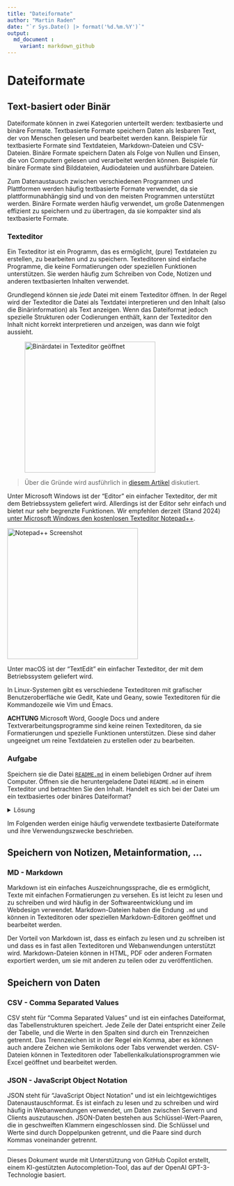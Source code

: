 ```yaml
---
title: "Dateiformate"
author: "Martin Raden"
date: "`r Sys.Date() |> format('%d.%m.%Y')`"
output: 
  md_document :
    variant: markdown_github
---
```


# Dateiformate

## Text-basiert oder Binär

Dateiformate können in zwei Kategorien unterteilt werden: textbasierte und binäre Formate. Textbasierte Formate speichern Daten als lesbaren Text, der von Menschen gelesen und bearbeitet werden kann. Beispiele für textbasierte Formate sind Textdateien, Markdown-Dateien und CSV-Dateien. Binäre Formate speichern Daten als Folge von Nullen und Einsen, die von Computern gelesen und verarbeitet werden können. Beispiele für binäre Formate sind Bilddateien, Audiodateien und ausführbare Dateien.

Zum Datenaustausch zwischen verschiedenen Programmen und Plattformen werden häufig textbasierte Formate verwendet, da sie plattformunabhängig sind und von den meisten Programmen unterstützt werden. Binäre Formate werden häufig verwendet, um große Datenmengen effizient zu speichern und zu übertragen, da sie kompakter sind als textbasierte Formate.

### Texteditor

Ein Texteditor ist ein Programm, das es ermöglicht, (pure) Textdateien zu erstellen, zu bearbeiten und zu speichern. 
Texteditoren sind einfache Programme, die keine Formatierungen oder speziellen Funktionen unterstützen. 
Sie werden häufig zum Schreiben von Code, Notizen und anderen textbasierten Inhalten verwendet. 

Grundlegend können sie *jede* Datei mit einem Texteditor öffnen. 
In der Regel wird der Texteditor die Datei als Textdatei interpretieren und den Inhalt (also die Binärinformation) als Text anzeigen.
Wenn das Dateiformat jedoch spezielle Strukturen oder Codierungen enthält, kann der Texteditor den Inhalt nicht korrekt interpretieren und anzeigen, was dann wie folgt aussieht.

![<img src="https://www.nayuki.io/res/what-are-binary-and-text-files/binary-file-in-text-editor.png" width=300 title="Binärdatei in Texteditor geöffnet">](https://www.nayuki.io/res/what-are-binary-and-text-files/binary-file-in-text-editor.png)

> Über die Gründe wird ausführlich in [diesem Artikel](https://www.nayuki.io/page/what-are-binary-and-text-files) diskutiert.


Unter Microsoft Windows ist der "Editor" ein einfacher Texteditor, der mit dem Betriebssystem geliefert wird. 
Allerdings ist der Editor sehr einfach und bietet nur sehr begrenzte Funktionen.
Wir empfehlen derzeit (Stand 2024) [unter Microsoft Windows den kostenlosen Texteditor Notepad++](https://notepad-plus-plus.org/).

[<img src="https://notepad-plus-plus.org/assets/images/notepad4ever.png" width="300" title="Notepad++ Screenshot">](https://notepad-plus-plus.org/assets/images/notepad4ever.png)

Unter macOS ist der "TextEdit" ein einfacher Texteditor, der mit dem Betriebssystem geliefert wird.

In Linux-Systemen gibt es verschiedene Texteditoren mit grafischer Benutzeroberfläche wie Gedit, Kate und Geany, sowie Texteditoren für die Kommandozeile wie Vim und Emacs.

**ACHTUNG** Microsoft Word, Google Docs und andere Textverarbeitungsprogramme sind keine reinen Texteditoren, da sie Formatierungen und spezielle Funktionen unterstützen.
Diese sind daher ungeeignet um reine Textdateien zu erstellen oder zu bearbeiten.


### Aufgabe

Speichern sie die Datei [`README.md`](README.md) in einem beliebigen Ordner auf ihrem Computer.
Öffnen sie die heruntergeladene Datei `README.md` in einem Texteditor und betrachten Sie den Inhalt.
Handelt es sich bei der Datei um ein textbasiertes oder binäres Dateiformat?

<details>
  <summary>Lösung</summary>
  > `.md` ist die Dateiendung für Markdown-Dateien, die ein textbasiertes Dateiformat sind.
  > Die Datei `README.md` kann in einem Texteditor geöffnet und bearbeitet werden.
  > Details zur Markdown-Syntax werden später weiter unten diskutiert.
</details>


Im Folgenden werden einige häufig verwendete textbasierte Dateiformate und ihre Verwendungszwecke beschrieben.


## Speichern von Notizen, Metainformation, ...

### MD - Markdown

Markdown ist ein einfaches Auszeichnungssprache, die es ermöglicht, Texte mit einfachen Formatierungen zu versehen. 
Es ist leicht zu lesen und zu schreiben und wird häufig in der Softwareentwicklung und im Webdesign verwendet. 
Markdown-Dateien haben die Endung `.md` und können in Texteditoren oder speziellen Markdown-Editoren geöffnet und bearbeitet werden.


Der Vorteil von Markdown ist, dass es einfach zu lesen und zu schreiben ist und dass es in fast allen Texteditoren und Webanwendungen unterstützt wird. 
Markdown-Dateien können in HTML, PDF oder anderen Formaten exportiert werden, um sie mit anderen zu teilen oder zu veröffentlichen.

## Speichern von Daten

### CSV - Comma Separated Values

CSV steht für "Comma Separated Values" und ist ein einfaches Dateiformat, das Tabellenstrukturen speichert. 
Jede Zeile der Datei entspricht einer Zeile der Tabelle, und die Werte in den Spalten sind durch ein Trennzeichen getrennt. 
Das Trennzeichen ist in der Regel ein Komma, aber es können auch andere Zeichen wie Semikolons oder Tabs verwendet werden. 
CSV-Dateien können in Texteditoren oder Tabellenkalkulationsprogrammen wie Excel geöffnet und bearbeitet werden.



### JSON - JavaScript Object Notation

JSON steht für "JavaScript Object Notation" und ist ein leichtgewichtiges Datenaustauschformat. 
Es ist einfach zu lesen und zu schreiben und wird häufig in Webanwendungen verwendet, um Daten zwischen Servern und Clients auszutauschen. 
JSON-Daten bestehen aus Schlüssel-Wert-Paaren, die in geschweiften Klammern eingeschlossen sind. 
Die Schlüssel und Werte sind durch Doppelpunken getrennt, und die Paare sind durch Kommas voneinander getrennt.







-----------------------------------------------

Dieses Dokument wurde mit Unterstützung von GitHub Copilot erstellt, einem KI-gestützten Autocompletion-Tool, das auf der OpenAI GPT-3-Technologie basiert.

